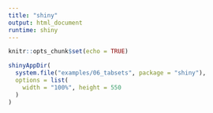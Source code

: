 ```yaml
---
title: "shiny"
output: html_document
runtime: shiny
---
```


```r
knitr::opts_chunk$set(echo = TRUE)
```



```r
shinyAppDir(
  system.file("examples/06_tabsets", package = "shiny"),
  options = list(
    width = "100%", height = 550
  )
)
```




